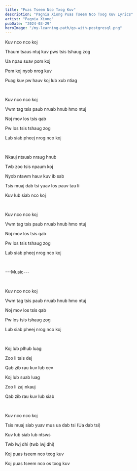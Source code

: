 ```yaml
---
title: "Puas Tseem Nco Txog Kuv"
description: "Pagnia Xiong Puas Tseem Nco Txog Kuv Lyrics"
artist: "Pagnia Xiong"
pubDate: "2024-03-29"
heroImage: "/my-learning-path/go-with-postgresql.png"
---
```


Kuv nco nco koj

Thaum tsaus ntuj kuv pws tsis tshaug zog

Ua npau suav pom koj

Pom koj nyob nrog kuv

Puag kuv pw hauv koj lub xub ntiag

<br />

Kuv nco nco koj

Vwm tag tsis paub nruab hnub hmo ntuj

Noj mov los tsis qab

Pw los tsis tshaug zog

Lub siab pheej nrog nco koj

<br />

Nkauj ntsuab nraug hnub

Twb zoo tsis npaum koj

Nyob ntawm hauv kuv ib sab

Tsis muaj dab tsi yuav los pauv tau li

Kuv lub siab nco koj

<br />

Kuv nco nco koj

Vwm tag tsis paub nruab hnub hmo ntuj

Noj mov los tsis qab

Pw los tsis tshaug zog

Lub siab pheej nrog nco koj

<br />

---Music---

<br />

Kuv nco nco koj

Vwm tag tsis paub nruab hnub hmo ntuj

Noj mov los tsis qab

Pw los tsis tshaug zog

Lub siab pheej nrog nco koj

<br />

Koj lub plhub luag

Zoo li tais dej

Qab zib rau kuv lub cev

Koj lub suab luag

Zoo li zaj nkauj

Qab zib rau kuv lub siab

<br />

Kuv nco nco koj

Tsis muaj siab yuav mus ua dab tsi (Ua dab tsi)

Kuv lub siab lub ntsws

Twb lwj dhi (twb lwj dhi)

Koj puas tseem nco txog kuv

Koj puas tseem nco os txog kuv
